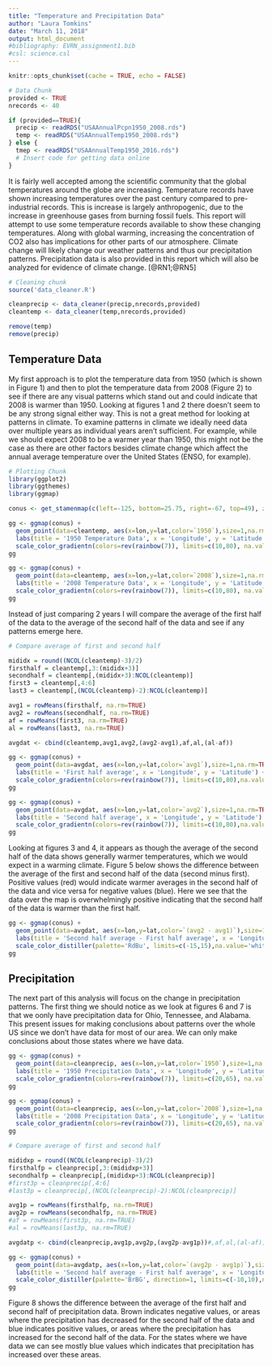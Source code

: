 ```yaml
---
title: "Temperature and Precipitation Data"
author: "Laura Tomkins"
date: "March 11, 2018"
output: html_document
#bibliography: EVRN_assignment1.bib
#csl: science.csl
---
```


```r
knitr::opts_chunk$set(cache = TRUE, echo = FALSE)
```

```r
# Data Chunk
provided <- TRUE
nrecords <- 40

if (provided==TRUE){
  precip <- readRDS("USAAnnualPcpn1950_2008.rds")
  temp <- readRDS("USAAnnualTemp1950_2008.rds")
} else {
  tmep <- readRDS("USAAnnualTemp1950_2016.rds")
  # Insert code for getting data online
}
```

It is fairly well accepted among the scientific community that the global temperatures around the globe are increasing. Temperature records have shown increasing temperatures over the past century compared to pre-industrial records. This is increase is largely anthropogenic, due to the increase in greenhouse gases from burning fossil fuels. This report will attempt to use some temperature records available to show these changing temperatures. Along with global warming, increasing the concentration of CO2 also has implications for other parts of our atmosphere. Climate change will likely change our weather patterns and thus our precipitation patterns. Precipitation data is also provided in this report which will also be analyzed for evidence of climate change. [@RN1;@RN5] 

```r
# Cleaning chunk
source('data_cleaner.R')

cleanprecip <- data_cleaner(precip,nrecords,provided)
cleantemp <- data_cleaner(temp,nrecords,provided)

remove(temp)
remove(precip)
```

## Temperature Data

My first approach is to plot the temperature data from 1950 (which is shown in Figure 1) and then to plot the temperature data from 2008 (Figure 2) to see if there are any visual patterns which stand out and could indicate that 2008 is warmer than 1950. Looking at figures 1 and 2 there doesn't seem to be any strong signal either way. This is not a great method for looking at patterns in climate. To examine patterns in climate we ideally need data over multiple years as individual years aren't sufficient. For example, while we should expect 2008 to be a warmer year than 1950, this might not be the case as there are other factors besides climate change which affect the annual average temperature over the United States (ENSO, for example). 

```r
# Plotting Chunk
library(ggplot2)
library(ggthemes)
library(ggmap)

conus <- get_stamenmap(c(left=-125, bottom=25.75, right=-67, top=49), zoom = 5, maptype = 'toner-lite')
```

```r
gg <- ggmap(conus) + 
  geom_point(data=cleantemp, aes(x=lon,y=lat,color=`1950`),size=1,na.rm=TRUE)+
  labs(title = '1950 Temperature Data', x = 'Longitude', y = 'Latitude') + 
  scale_color_gradientn(colors=rev(rainbow(7)), limits=c(10,80), na.value='white') 
gg
```

```r
gg <- ggmap(conus) + 
  geom_point(data=cleantemp, aes(x=lon,y=lat,color=`2008`),size=1,na.rm=TRUE)+
  labs(title = '2008 Temperature Data', x = 'Longitude', y = 'Latitude') + 
  scale_color_gradientn(colors=rev(rainbow(7)), limits=c(10,80), na.value='white') 
gg
```

Instead of just comparing 2 years I will compare the average of the first half of the data to the average of the second half of the data and see if any patterns emerge here.

```r
# Compare average of first and second half

mididx = round((NCOL(cleantemp)-3)/2)
firsthalf = cleantemp[,3:(mididx+3)]
secondhalf = cleantemp[,(mididx+3):NCOL(cleantemp)]
first3 = cleantemp[,4:6]
last3 = cleantemp[,(NCOL(cleantemp)-2):NCOL(cleantemp)]

avg1 = rowMeans(firsthalf, na.rm=TRUE)
avg2 = rowMeans(secondhalf, na.rm=TRUE)
af = rowMeans(first3, na.rm=TRUE)
al = rowMeans(last3, na.rm=TRUE)

avgdat <- cbind(cleantemp,avg1,avg2,(avg2-avg1),af,al,(al-af))
```

```r
gg <- ggmap(conus) + 
  geom_point(data=avgdat, aes(x=lon,y=lat,color=`avg1`),size=1,na.rm=TRUE)+
  labs(title = 'First half average', x = 'Longitude', y = 'Latitude') + 
  scale_color_gradientn(colors=rev(rainbow(7)), limits=c(10,80),na.value='white') 
gg
```

```r
gg <- ggmap(conus) + 
  geom_point(data=avgdat, aes(x=lon,y=lat,color=`avg2`),size=1,na.rm=TRUE)+
  labs(title = 'Second half average', x = 'Longitude', y = 'Latitude') + 
  scale_color_gradientn(colors=rev(rainbow(7)), limits=c(10,80),na.value='white') 
gg
```

Looking at figures 3 and 4, it appears as though the average of the second half of the data shows generally warmer temperatures, which we would expect in a warming climate. Figure 5 below shows the difference between the average of the first and second half of the data (second minus first). Positive values (red) would indicate warmer averages in the second half of the data and vice versa for negative values (blue). Here we see that the data over the map is overwhelmingly positive indicating that the second half of the data is warmer than the first half.

```r
gg <- ggmap(conus) + 
  geom_point(data=avgdat, aes(x=lon,y=lat,color=`(avg2 - avg1)`),size=1,na.rm=TRUE)+
  labs(title = 'Second half average - First half average', x = 'Longitude', y = 'Latitude') + 
  scale_color_distiller(palette='RdBu', limits=c(-15,15),na.value='white') 
gg
```

<!--I've also compared the average of the first 3 years of data and the last 3 years of data which are shown below in Figure 6. 

```r
gg <- ggmap(conus) + 
  geom_point(data=avgdat, aes(x=lon,y=lat,color=`(al - af)`),size=1,na.rm=TRUE)+
  labs(title = 'Last 3 years average - First 3 years average', x = 'Longitude', y = 'Latitude') + 
  scale_color_distiller(palette='RdBu', limits=c(-15,15),na.value='white') 
gg
``` 
-->

## Precipitation

The next part of this analysis will focus on the change in precipitation patterns. The first thing we should notice as we look at figures 6 and 7 is that we oonly have precipitation data for Ohio, Tennessee, and Alabama. This present issues for making conclusions about patterns over the whole US since we don't have data for most of our area. We can only make conclusions about those states where we have data. 

```r
gg <- ggmap(conus) + 
  geom_point(data=cleanprecip, aes(x=lon,y=lat,color=`1950`),size=1,na.rm=TRUE)+
  labs(title = '1950 Precipitation Data', x = 'Longitude', y = 'Latitude') + 
  scale_color_gradientn(colors=rev(rainbow(7)), limits=c(20,65), na.value='white') 
gg
```

```r
gg <- ggmap(conus) + 
  geom_point(data=cleanprecip, aes(x=lon,y=lat,color=`2008`),size=1,na.rm=TRUE)+
  labs(title = '2008 Precipitation Data', x = 'Longitude', y = 'Latitude') + 
  scale_color_gradientn(colors=rev(rainbow(7)), limits=c(20,65), na.value='white') 
gg
```

```r
# Compare average of first and second half

mididxp = round((NCOL(cleanprecip)-3)/2)
firsthalfp = cleanprecip[,3:(mididxp+3)]
secondhalfp = cleanprecip[,(mididxp+3):NCOL(cleanprecip)]
#first3p = cleanprecip[,4:6]
#last3p = cleanprecip[,(NCOL(cleanprecip)-2):NCOL(cleanprecip)]

avg1p = rowMeans(firsthalfp, na.rm=TRUE)
avg2p = rowMeans(secondhalfp, na.rm=TRUE)
#af = rowMeans(first3p, na.rm=TRUE)
#al = rowMeans(last3p, na.rm=TRUE)

avgdatp <- cbind(cleanprecip,avg1p,avg2p,(avg2p-avg1p))#,af,al,(al-af))
```

```r
gg <- ggmap(conus) + 
  geom_point(data=avgdatp, aes(x=lon,y=lat,color=`(avg2p - avg1p)`),size=1,na.rm=TRUE)+
  labs(title = 'Second half average - First half average', x = 'Longitude', y = 'Latitude') + 
  scale_color_distiller(palette='BrBG', direction=1, limits=c(-10,10),na.value='white') 
gg
```

Figure 8 shows the difference between the average of the first half and second half of precipitation data. Brown indicates negative values, or areas where the precipitation has decreased for the second half of the data and blue indicates positive values, or areas where the precipitation has increased for the second half of the data. For the states where we have data we can see mostly blue values which indicates that precipitation has increased over these areas.

